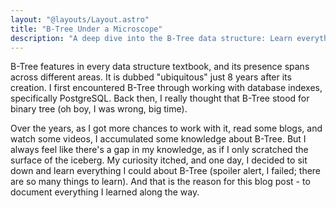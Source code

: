 ```yaml
---
layout: "@layouts/Layout.astro"
title: "B-Tree Under a Microscope"
description: "A deep dive into the B-Tree data structure: Learn everything from basic operations to variations and various optimizations."
---
```



B-Tree features in every data structure textbook, and its presence spans across
different areas. It is dubbed "ubiquitous" just 8 years after its creation. I
first encountered B-Tree through working with database indexes, specifically
PostgreSQL. Back then, I really thought that B-Tree stood for binary tree (oh
boy, I was wrong, big time).

Over the years, as I got more chances to work with it, read some blogs, and
watch some videos, I accumulated some knowledge about B-Tree. But I always feel
like there's a gap in my knowledge, as if I only scratched the surface of the
iceberg. My curiosity itched, and one day, I decided to sit down and learn
everything I could about B-Tree (spoiler alert, I failed; there are so many
things to learn). And that is the reason for this blog post - to document
everything I learned along the way.

<ChapterLink text="Continue to Part 1: The Basics" href="/btree-under-a-microscope/basics" />
